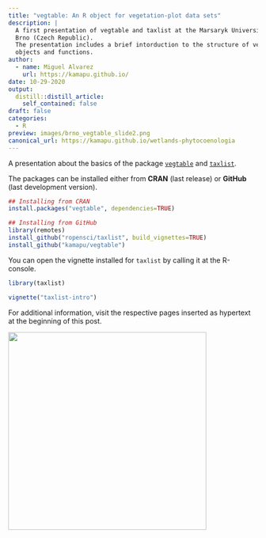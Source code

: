 ```yaml
---
title: "vegtable: An R object for vegetation-plot data sets"
description: |
  A first presentation of vegtable and taxlist at the Marsaryk University in
  Brno (Czech Republic).
  The presentation includes a brief intorduction to the structure of vegtable
  objects and functions.
author:
  - name: Miguel Alvarez
    url: https://kamapu.github.io/
date: 10-29-2020
output:
  distill::distill_article:
    self_contained: false
draft: false
categories:
  - R
preview: images/brno_vegtable_slide2.png
canonical_url: https://kamapu.github.io/wetlands-phytocoenologia
---
```


A presentation about the basics of the package
[`vegtable`](https://github.com/kamapu/vegtable) and
[`taxlist`](https://docs.ropensci.org/taxlist/).

The packages can be installed either from **CRAN** (last release) or **GitHub**
(last development version).

```r
## Installing from CRAN
install.packages("vegtable", dependencies=TRUE)

## Installing from GitHub
library(remotes)
install_github("ropensci/taxlist", build_vignettes=TRUE)
install_github("kamapu/vegtable")
```

You can open the vignette installed for `taxlist` by calling it at the
R-console.

```r
library(taxlist)

vignette("taxlist-intro")
```

For additional information, visit the respective pages inserted as hypertext at
the beginning of this post.

<aside>
<a href="https://kamapu.github.io/documents/brno_vegtable.pdf" target="_self"> 
    <img src="images/brno_vegtable_slide2.png"  alt="" style="width:400px; height:auto;"/> 
</a>
</aside>

